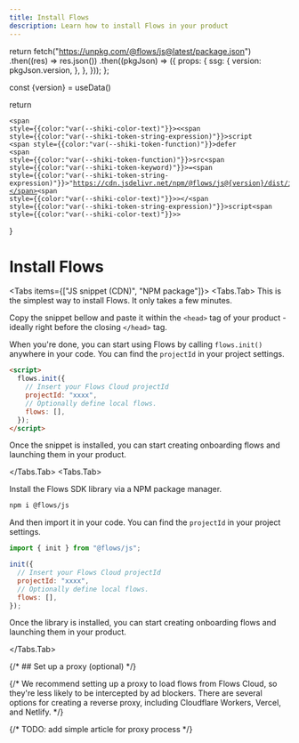 ```yaml
---
title: Install Flows
description: Learn how to install Flows in your product
---
```



  return fetch("https://unpkg.com/@flows/js@latest/package.json")
    .then((res) => res.json())
    .then((pkgJson) => ({
      props: {
        ssg: {
          version: pkgJson.version,
        },
      },
    }));
};

  const {version} = useData()

return <Pre hasCopyCode data-language="html" data-theme="default"><Code><span className="line"><span style={{color:"var(--shiki-color-text)"}}>&lt;</span><span style={{color:"var(--shiki-token-string-expression)"}}>script</span> <span style={{color:"var(--shiki-token-function)"}}>defer</span> <span style={{color:"var(--shiki-token-function)"}}>src</span><span style={{color:"var(--shiki-token-keyword)"}}>=</span><span style={{color:"var(--shiki-token-string-expression)"}}>"https://cdn.jsdelivr.net/npm/@flows/js@{version}/dist/index.global.js"</span><span style={{color:"var(--shiki-color-text)"}}>&gt;&lt;/</span><span style={{color:"var(--shiki-token-string-expression)"}}>script</span><span style={{color:"var(--shiki-color-text)"}}>&gt;</span></span></Code></Pre>
}

# Install Flows

<Tabs items={["JS snippet (CDN)", "NPM package"]}>
<Tabs.Tab>
 This is the simplest way to install Flows. It only takes a few minutes.

Copy the snippet bellow and paste it within the `<head>` tag of your product - ideally right before the closing `</head>` tag.

<LatestScript />

When you're done, you can start using Flows by calling `flows.init()` anywhere in your code. You can find the `projectId` in your project settings.

```html
<script>
  flows.init({
    // Insert your Flows Cloud projectId
    projectId: "xxxx",
    // Optionally define local flows.
    flows: [],
  });
</script>
```

Once the snippet is installed, you can start creating onboarding flows and launching them in your product.

</Tabs.Tab>
<Tabs.Tab>

Install the Flows SDK library via a NPM package manager.

```sh npm2yarn
npm i @flows/js
```

And then import it in your code. You can find the `projectId` in your project settings.

```js
import { init } from "@flows/js";

init({
  // Insert your Flows Cloud projectId
  projectId: "xxxx",
  // Optionally define local flows.
  flows: [],
});
```

Once the library is installed, you can start creating onboarding flows and launching them in your product.

</Tabs.Tab>
</Tabs>

{/* ## Set up a proxy (optional) */}

{/* We recommend setting up a proxy to load flows from Flows Cloud, so they're less likely to be intercepted by ad blockers. There are several options for creating a reverse proxy, including Cloudflare Workers, Vercel, and Netlify. */}

{/* TODO: add simple article for proxy process */}
